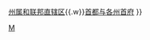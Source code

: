 {{Navbox
|name = 马来西亚行政区划
|title = {{flagicon|Malaysia}} [[马来西亚行政区划]]
|image = [[File:Coat of arms of Malaysia.svg|100px]]
|above = 首都：[[吉隆坡]]&nbsp;&nbsp;&nbsp;行政中心：[[布城]]
|titlestyle =
|evenstyle =
|groupstyle = text-align:right;
|listclass = hlist
|group1 = [[马来西亚州|州属]]
|list1 = {{Navbox with columns|child
|colstyle = text-align:right;
|col1 =
{{nowrap|<tt>'''JHR'''</tt> {{Flagicon|Johor}} [[柔佛|柔　佛]]}}<br />
{{nowrap|<tt>'''KDH'''</tt> {{Flagicon|Kedah}} [[吉打|吉　打]]}}<br />
{{nowrap|<tt>'''KTN'''</tt> {{Flagicon|Kelantan}} [[吉兰丹]]}}<br />
|col2 =
{{nowrap|<tt>'''MLK'''</tt> {{Flagicon|Malacca}} [[马六甲]]}}<br />
{{nowrap|<tt>'''NSN'''</tt> {{Flagicon|Negeri Sembilan}} [[森美兰]]}}<br />
{{nowrap|<tt>'''PHG'''</tt> {{Flagicon|Pahang}} [[彭亨|彭　亨]]}}<br />
|col3 =
{{nowrap|<tt>'''PRK'''</tt> {{Flagicon|Perak}} [[霹靂 (馬來西亞)|霹　雳]]}}<br />
{{nowrap|<tt>'''PLS'''</tt> {{Flagicon|Perlis}} [[玻璃市]]}}<br />
{{nowrap|<tt>'''PNG'''</tt> {{Flagicon|Penang}} [[槟城|槟　城]]}}<br />
|col4 =
{{nowrap|<tt>'''SBH'''</tt> {{Flagicon|Sabah}} [[沙巴|沙　巴]]}}<br />
{{nowrap|<tt>'''SWK'''</tt> {{Flagicon|Sarawak}} [[砂拉越]]}}<br />
{{nowrap|<tt>'''SGR'''</tt> {{Flagicon|Selangor}} [[雪蘭莪]]}}<br />
|col5 =
{{nowrap|<tt>'''TRG'''</tt> {{Flagicon|Terengganu}} [[登嘉樓]]}}<br />
}}
|group2 = {{nowrap|{{flagicon|Federal Territory (Malaysia)}} [[联邦直辖区]]}}
|list2 = {{Navbox with columns|child
|colstyle = text-align:right;
|col1 = 
{{nowrap|<tt>'''KUL'''</tt> {{flagicon|Kuala Lumpur}} [[吉隆坡]]}}
|col2 =
{{nowrap|<tt>'''LBN'''</tt> {{flagicon|Labuan}} [[纳闽|纳　闽]]}}
|col3 =
{{nowrap|<tt>'''PJY'''</tt> {{flagicon|Putrajaya}} [[布城|布　城]]}}

}}
|below = [[沙砂复邦]]{{.w}}[[马来西亚州属和联邦直辖区|州属和联邦直辖区]]{{.w}}[[马来西亚首都与各州首府列表|首都与各州首府]]
}}<noinclude>
[[Category:各国一级行政区划导航模板|M]][[Category:马来西亚行政区划模板| ]]
</noinclude>